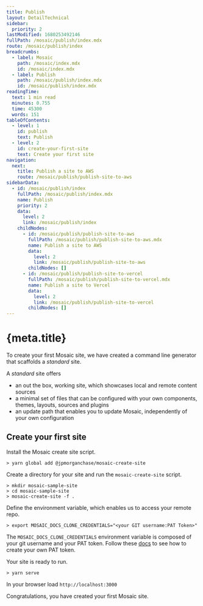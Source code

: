 ```yaml
---
title: Publish
layout: DetailTechnical
sidebar:
  priority: 2
lastModified: 1680253492146
fullPath: /mosaic/publish/index.mdx
route: /mosaic/publish/index
breadcrumbs:
  - label: Mosaic
    path: /mosaic/index.mdx
    id: /mosaic/index.mdx
  - label: Publish
    path: /mosaic/publish/index.mdx
    id: /mosaic/publish/index.mdx
readingTime:
  text: 1 min read
  minutes: 0.755
  time: 45300
  words: 151
tableOfContents:
  - level: 1
    id: publish
    text: Publish
  - level: 2
    id: create-your-first-site
    text: Create your first site
navigation:
  next:
    title: Publish a site to AWS
    route: /mosaic/publish/publish-site-to-aws
sidebarData:
  - id: /mosaic/publish/index
    fullPath: /mosaic/publish/index.mdx
    name: Publish
    priority: 2
    data:
      level: 2
      link: /mosaic/publish/index
    childNodes:
      - id: /mosaic/publish/publish-site-to-aws
        fullPath: /mosaic/publish/publish-site-to-aws.mdx
        name: Publish a site to AWS
        data:
          level: 2
          link: /mosaic/publish/publish-site-to-aws
        childNodes: []
      - id: /mosaic/publish/publish-site-to-vercel
        fullPath: /mosaic/publish/publish-site-to-vercel.mdx
        name: Publish a site to Vercel
        data:
          level: 2
          link: /mosaic/publish/publish-site-to-vercel
        childNodes: []
---
```


# {meta.title}

To create your first Mosaic site, we have created a command line generator that scaffolds a _standard_ site.

A _standard_ site offers

- an out the box, working site, which showcases local and remote content sources
- a minimal set of files that can be configured with your own components, themes, layouts, sources and plugins
- an update path that enables you to update Mosaic, independently of your own configuration

## Create your first site

Install the Mosaic create site script.

```
> yarn global add @jpmorganchase/mosaic-create-site
```

Create a directory for your site and run the `mosaic-create-site` script.

```
> mkdir mosaic-sample-site
> cd mosaic-sample-site
> mosaic-create-site -f .
```

Define the environment variable, which enables us to access your remote repo.

```
> export MOSAIC_DOCS_CLONE_CREDENTIALS="<your GIT username:PAT Token>"
```

The `MOSAIC_DOCS_CLONE_CREDENTIALS` environment variable is composed of your git username and your PAT token.
Follow these [docs](https://docs.github.com/en/enterprise-server@3.4/authentication/keeping-your-account-and-data-secure/creating-a-personal-access-token) to see how to create your own PAT token.

Your site is ready to run.

```
> yarn serve
```

In your browser load `http://localhost:3000`

Congratulations, you have created your first Mosaic site.
